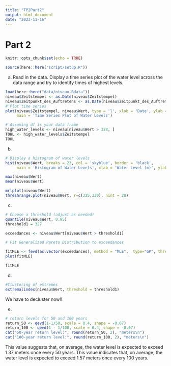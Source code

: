 ```yaml
---
title: "TP2Part2"
output: html_document
date: "2023-11-16"
---
```


# Part 2
```r
knitr::opts_chunk$set(echo = TRUE)
```

```r
source(here::here("script/setup.R"))
```
(a) Read in the data. Display a time series plot of the water level across the data range and try to identify times of highest levels.

```r
load(here::here("data/niveau.Rdata"))
niveau$Zeitstempel <- as.Date(niveau$Zeitstempel)
niveau$Zeitpunkt_des_Auftretens <- as.Date(niveau$Zeitpunkt_des_Auftretens)
# Plot time series
plot(niveau$Zeitstempel, niveau$Wert, type = 'l', xlab = 'Date', ylab = 'Water Level (m)',
     main = 'Time Series Plot of Water Levels')

# Assuming df is your data frame
high_water_levels <- niveau[niveau$Wert > 328, ]
TOHL <- high_water_levels$Zeitstempel
TOHL

```

b)
```r
# Display a histogram of water levels
hist(niveau$Wert, breaks = 23, col = 'skyblue', border = 'black', 
     main = 'Histogram of Water Levels', xlab = 'Water Level (m)', ylab = 'Frequency')

```
```r
max(niveau$Wert)
mean(niveau$Wert)

mrlplot(niveau$Wert) 
threshrange.plot(niveau$Wert, r=c(325,330), nint = 20)
```


c)
```r
# Choose a threshold (adjust as needed)
quantile(niveau$Wert, 0.95)
threshold1 = 327

exceedances <- niveau$Wert[niveau$Wert > threshold1]

# Fit Generalized Pareto Distribution to exceedances

fitMLE <- fevd(as.vector(exceedances), method = "MLE",  type="GP", threshold = threshold1)
plot(fitMLE)

fitMLE
```

d)
```r
#Clustering of extremes
extremalindex(niveau$Wert, threshold = threshold1)

```
We have to decluster now!!


e)
```r
# return levels for 50 and 100 years
return_50 <- qevd(1-1/50, scale = 0.4, shape = -0.07)
return_100 <- qevd(1 - 1/100, scale = 0.4, shape = -0.07)
cat("50-year return level:", round(return_50, 2), "meters\n")
cat("100-year return level:", round(return_100, 2), "meters\n")
```
This value suggests that, on average, the water level is expected to exceed 1.37 meters once every 50 years.
This value indicates that, on average, the water level is expected to exceed 1.57 meters once every 100 years.
